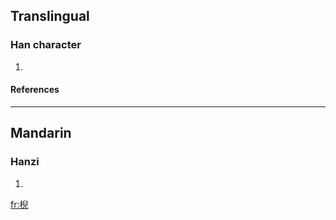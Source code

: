 ==Translingual==
===Han character===
{{Han char|rn=75|rad=木|as=08|sn=12|four=|canj=木竹X山 (DHXU)}}
# {{defn|Han|sort=木08}}
====References====
{{Han ref|kx=0535.110|dkj=14999|dj=0923.040|hdz=21233.090|uh=68FF|ud=26879}}

----
==Mandarin==
===Hanzi===
{{cmn-hanzi|pin=[[niè]] (nie4)|wg=nieh<sup>4</sup>}}
# {{defn|Mandarin}}

[[fr:棿]]